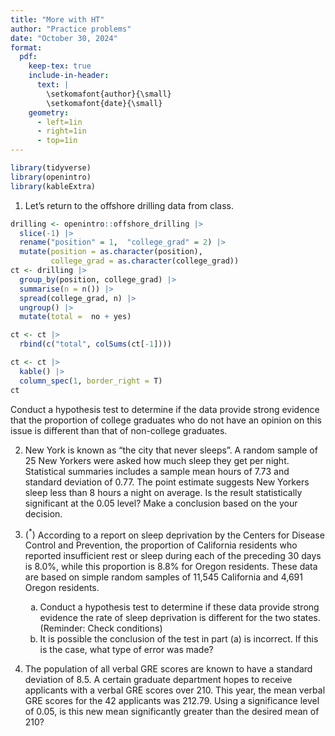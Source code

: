```yaml
---
title: "More with HT"
author: "Practice problems"
date: "October 30, 2024"
format:
  pdf:
    keep-tex: true
    include-in-header:
      text: |
        \setkomafont{author}{\small}
        \setkomafont{date}{\small}
    geometry:
      - left=1in
      - right=1in
      - top=1in
---
```


```r
library(tidyverse)
library(openintro)
library(kableExtra)
```

1.  Let's return to the offshore drilling data from class.

```r
drilling <- openintro::offshore_drilling |>
  slice(-1) |>
  rename("position" = 1,  "college_grad" = 2) |>
  mutate(position = as.character(position),
         college_grad = as.character(college_grad)) 
ct <- drilling |>
  group_by(position, college_grad) |>
  summarise(n = n()) |>
  spread(college_grad, n) |>
  ungroup() |>
  mutate(total =  no + yes)

ct <- ct |>
  rbind(c("total", colSums(ct[-1])))

ct <- ct |> 
  kable() |>
  column_spec(1, border_right = T)
ct
```

Conduct a hypothesis test to determine if the data provide strong evidence that the proportion of college graduates who do not have an opinion on this issue is different than that of non-college graduates.

2.  New York is known as “the city that never sleeps”. A random sample of 25 New Yorkers were asked how much sleep they get per night. Statistical summaries includes a sample mean hours of 7.73 and standard deviation of 0.77. The point estimate suggests New Yorkers sleep less than 8 hours a night on average. Is the result statistically significant at the 0.05 level? Make a conclusion based on the your decision.

3.  $(^*)$ According to a report on sleep deprivation by the Centers for Disease Control and Prevention, the proportion of California residents who reported insufficient rest or sleep during each of the preceding 30 days is 8.0%, while this proportion is 8.8% for Oregon residents. These data are based on simple random samples of 11,545 California and 4,691 Oregon residents.

    a.  Conduct a hypothesis test to determine if these data provide strong evidence the rate of sleep deprivation is different for the two states. (Reminder: Check conditions)
    b.  It is possible the conclusion of the test in part (a) is incorrect. If this is the case, what type of error was made?

4.  The population of all verbal GRE scores are known to have a standard deviation of 8.5. A certain graduate department hopes to receive applicants with a verbal GRE scores over 210. This year, the mean verbal GRE scores for the 42 applicants was 212.79. Using a significance level of 0.05, is this new mean significantly greater than the desired mean of 210?
